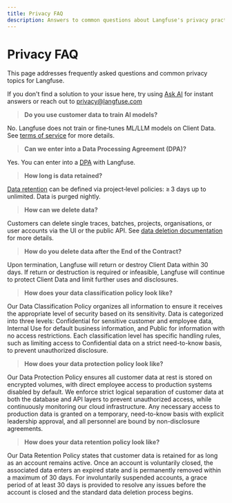 ```yaml
---
title: Privacy FAQ
description: Answers to common questions about Langfuse's privacy practices.
---
```


# Privacy FAQ

This page addresses frequently asked questions and common privacy topics for Langfuse.

If you don't find a solution to your issue here, try using [Ask AI](/docs/ask-ai) for instant answers or reach out to privacy@langfuse.com

> **Do you use customer data to train AI models?**

No. Langfuse does not train or fine‑tunes ML/LLM models on Client Data. See [terms of service](/terms) for more details.

> **Can we enter into a Data Processing Agreement (DPA)?**

Yes. You can enter into a [DPA](/security/dpa) with Langfuse.

> **How long is data retained?**

[Data retention](/docs/data-retention) can be defined via project‑level policies: ≥ 3 days up to unlimited. Data is purged nightly.

> **How can we delete data?**

Customers can delete single traces, batches, projects, organisations, or user accounts via the UI or the public API. See [data deletion documentation](/docs/data-deletion) for more details.

> **How do you delete data after the End of the Contract?**

Upon termination, Langfuse will return or destroy Client Data within 30 days. If return or destruction is required or infeasible, Langfuse will continue to protect Client Data and limit further uses and disclosures.


> **How does your data classification policy look like?**

Our Data Classification Policy organizes all information to ensure it receives the appropriate level of security based on its sensitivity. Data is categorized into three levels: Confidential for sensitive customer and employee data, Internal Use for default business information, and Public for information with no access restrictions. Each classification level has specific handling rules, such as limiting access to Confidential data on a strict need-to-know basis, to prevent unauthorized disclosure.

> **How does your data protection policy look like?**

Our Data Protection Policy ensures all customer data at rest is stored on encrypted volumes, with direct employee access to production systems disabled by default. We enforce strict logical separation of customer data at both the database and API layers to prevent unauthorized access, while continuously monitoring our cloud infrastructure. Any necessary access to production data is granted on a temporary, need-to-know basis with explicit leadership approval, and all personnel are bound by non-disclosure agreements.

> **How does your data retention policy look like?**

Our Data Retention Policy states that customer data is retained for as long as an account remains active. Once an account is voluntarily closed, the associated data enters an expired state and is permanently removed within a maximum of 30 days. For involuntarily suspended accounts, a grace period of at least 30 days is provided to resolve any issues before the account is closed and the standard data deletion process begins.